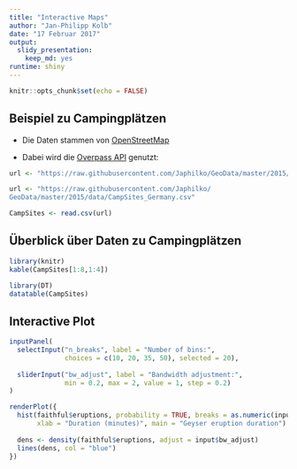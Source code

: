 ```yaml
---
title: "Interactive Maps"
author: "Jan-Philipp Kolb"
date: "17 Februar 2017"
output: 
  slidy_presentation: 
    keep_md: yes
runtime: shiny
---
```


```r
knitr::opts_chunk$set(echo = FALSE)
```

## Beispiel zu Campingplätzen

- Die Daten stammen von [OpenStreetMap](http://www.openstreetmap.de/)

- Dabei wird die [Overpass API](http://wiki.openstreetmap.org/wiki/Overpass_API) genutzt:



```r
url <- "https://raw.githubusercontent.com/Japhilko/GeoData/master/2015/data/CampSites_Germany.csv"
```

```r
url <- "https://raw.githubusercontent.com/Japhilko/
GeoData/master/2015/data/CampSites_Germany.csv"
```

```r
CampSites <- read.csv(url)
```


## Überblick über Daten zu Campingplätzen

```r
library(knitr)
kable(CampSites[1:8,1:4])
```

```r
library(DT)
datatable(CampSites)
```

## Interactive Plot

```r
inputPanel(
  selectInput("n_breaks", label = "Number of bins:",
              choices = c(10, 20, 35, 50), selected = 20),
  
  sliderInput("bw_adjust", label = "Bandwidth adjustment:",
              min = 0.2, max = 2, value = 1, step = 0.2)
)

renderPlot({
  hist(faithful$eruptions, probability = TRUE, breaks = as.numeric(input$n_breaks),
       xlab = "Duration (minutes)", main = "Geyser eruption duration")
  
  dens <- density(faithful$eruptions, adjust = input$bw_adjust)
  lines(dens, col = "blue")
})
```
